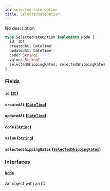 ```yaml
---
id: selected-rate-option
title: SelectedRateOption
---
```


No description

```graphql
type SelectedRateOption implements Node {
  id: ID!
  createdAt: DateTime!
  updatedAt: DateTime!
  code: String!
  value: String!
  selectedShippingRates: SelectedShippingRates
}
```

### Fields

#### `id` ([`ID`](../../order-view-service/scalars/id))

#### `createdAt` ([`DateTime`](../../order-view-service/scalars/date-time))

#### `updatedAt` ([`DateTime`](../../order-view-service/scalars/date-time))

#### `code` ([`String`](../../order-view-service/scalars/string))

#### `value` ([`String`](../../order-view-service/scalars/string))

#### `selectedShippingRates` ([`SelectedShippingRates`](../../order-view-service/objects/selected-shipping-rates))

### Interfaces

#### [`Node`](../../order-view-service/interfaces/node)

An object with an ID
